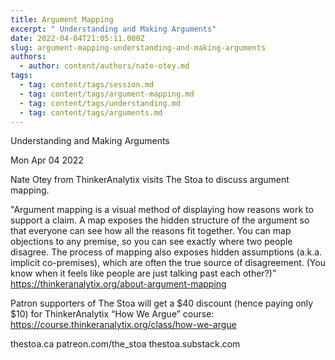 ```yaml
---
title: Argument Mapping
excerpt: " Understanding and Making Arguments"
date: 2022-04-04T21:05:11.000Z
slug: argument-mapping-understanding-and-making-arguments
authors:
  - author: content/authors/nate-otey.md
tags:
  - tag: content/tags/session.md
  - tag: content/tags/argument-mapping.md
  - tag: content/tags/understanding.md
  - tag: content/tags/arguments.md
---
```




 Understanding and Making Arguments

Mon Apr 04 2022

Nate Otey from ThinkerAnalytix visits The Stoa to discuss argument mapping.

"Argument mapping is a visual method of displaying how reasons work to support a claim. A map exposes the hidden structure of the argument so that everyone can see how all the reasons fit together. You can map objections to any premise, so you can see exactly where two people disagree. The process of mapping also exposes hidden assumptions (a.k.a. implicit co-premises), which are often the true source of disagreement. (You know when it feels like people are just talking past each other?)”
https://thinkeranalytix.org/about-argument-mapping

Patron supporters of The Stoa will get a $40 discount (hence paying only $10) for ThinkerAnalytix “How We Argue” course: https://course.thinkeranalytix.org/class/how-we-argue

thestoa.ca
patreon.com/the_stoa
thestoa.substack.com


